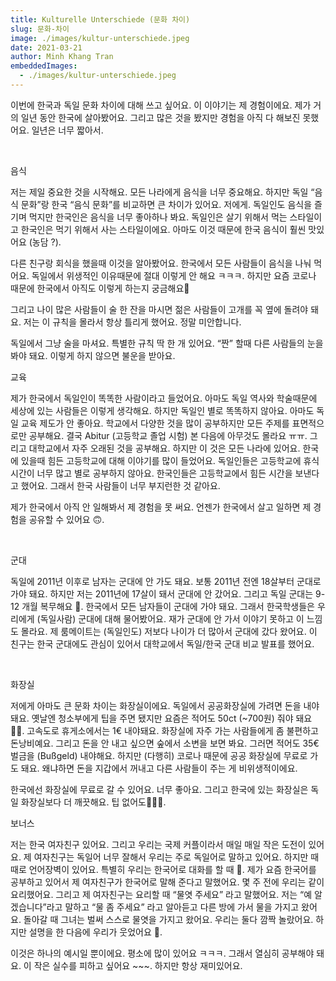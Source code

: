 ```yaml
---
title: Kulturelle Unterschiede (문화 차이)
slug: 문화-차이
image: ./images/kultur-unterschiede.jpeg
date: 2021-03-21
author: Minh Khang Tran
embeddedImages:
  - ./images/kultur-unterschiede.jpeg
---
```



<GatsbyImage
  image={getImage(props.embeddedImages[0])}
  alt={props.embeddedImages[0].name}
/>

이번에 한국과 독일 문화 차이에 대해 쓰고 싶어요. 이 이야기는 제 경험이에요. 제가 거의 일년 동안 한국에 살아봤어요. 그리고 많은 것을 봤지만 경험을 아직 다 해보진 못했어요. 일년은 너무 짧아서.

​

음식

저는 제일 중요한 것을 시작해요. 모든 나라에게 음식을 너무 중요해요. 하지만 독일 “음식 문화”랑 한국 “음식 문화”를 비교하면 큰 차이가 있어요. 저에게. 독일인도 음식을 즐기며 먹지만 한국인은 음식을 너무 좋아하나 봐요. 독일인은 살기 위해서 먹는 스타일이고 한국인은 먹기 위해서 사는 스타일이에요. 아마도 이것 때문에 한국 음식이 훨씬 맛있어요 (농담 ?).

다른 친구랑 회식을 했을때 이것을 알아봤어요. 한국에서 모든 사람들이 음식을 나눠 먹어요. 독일에서 위생적인 이유때문에 절대 이렇게 안 해요 ㅋㅋㅋ. 하지만 요즘 코로나 때문에 한국에서 아직도 이렇게 하는지 궁금해요🤔

그리고 나이 많은 사람들이 술 한 잔을 마시면 젊은 사람들이 고개를 꼭 옆에 돌려야 돼요. 저는 이 규칙을 몰라서 항상 틀리게 했어요. 정말 미안합니다.

독일에서 그냥 술을 마셔요. 특별한 규칙 딱 한 개 있어요. “짠” 할때 다른 사람들의 눈을 봐야 돼요. 이렇게 하지 않으면 불운을 받아요.

교육

제가 한국에서 독일인이 똑똑한 사람이라고 들었어요. 아마도 독일 역사와 학술때문에 세상에 있는 사람들은 이렇게 생각해요. 하지만 독일인 별로 똑똑하지 않아요. 아마도 독일 교육 제도가 안 좋아요. 학교에서 다양한 것을 많이 공부하지만 모든 주제를 표면적으로만 공부해요. 결국 Abitur (고등학교 졸업 시험) 본 다음에 아무것도 몰라요 ㅠㅠ. 그리고 대학교에서 자주 오래된 것을 공부해요. 하지만 이 것은 모든 나라에 있어요. 한국에 있을때 힘든 고등학교에 대해 이야기를 많이 들었어요. 독일인들은 고등학교에 휴식 시간이 너무 많고 별로 공부하지 않아요. 한국인들은 고등학교에서 힘든 시간을 보낸다고 했어요. 그래서 한국 사람들이 너무 부지런한 것 같아요.

제가 한국에서 아직 안 일해봐서 제 경험을 못 써요. 언젠가 한국에서 살고 일하면 제 경험을 공유할 수 있어요 🙃.

​

군대

독일에 2011년 이후로 남자는 군대에 안 가도 돼요. 보통 2011년 전엔 18살부터 군대로 가야 돼요. 하지만 저는 2011년에 17살이 돼서 군대에 안 갔어요. 그리고 독일 군대는 9-12 개월 복무해요 🤔. 한국에서 모든 남자들이 군대에 가야 돼요. 그래서 한국학생들은 우리에게 (독일사람) 군대에 대해 물어봤어요. 재가 군대에 안 가서 이야기 못하고 이 느낌도 몰라요. 제 룸메이트는 (독일인도) 저보다 나이가 더 많아서 군대에 갔다 왔어요. 이 친구는 한국 군대에도 관심이 있어서 대학교에서 독일/한국 군대 비교 발표를 했어요.

​

화장실

저에게 아마도 큰 문화 차이는 화장실이에요. 독일에서 공공화장실에 가려면 돈을 내야 돼요. 옛날엔 청소부에게 팁을 주면 됐지만 요즘은 적어도 50ct (~700원) 줘야 돼요🤦🏻. 고속도로 휴게소에서는 1€ 내야돼요. 화장실에 자주 가는 사람들에게 좀 불편하고 돈낭비예요. 그리고 돈을 안 내고 싶으면 숲에서 소변을 보면 봐요. 그러면 적어도 35€ 벌금을 (Bußgeld) 내야해요. 하지만 (다행히) 코로나 때문에 공공 화장실에 무료로 가도 돼요. 왜냐하면 돈을 지갑에서 꺼내고 다른 사람들이 주는 게 비위생적이에요.

한국에선 화장실에 무료로 갈 수 있어요. 너무 좋아요. 그리고 한국에 있는 화장실은 독일 화장실보다 더 깨끗해요. 팁 없어도💁🏻‍♂️.

보너스

저는 한국 여자친구 있어요. 그리고 우리는 국제 커플이라서 매일 매일 작은 도전이 있어요. 제 여자친구는 독일어 너무 잘해서 우리는 주로 독일어로 말하고 있어요. 하지만 때때로 언어장벽이 있어요. 특별히 우리는 한국어로 대화를 할 때 🥲. 제가 요즘 한국어를 공부하고 있어서 제 여자친구가 한국어로 말해 준다고 말했어요. 몇 주 전에 우리는 같이 요리했어요. 그리고 제 여자친구는 요리할 때 “물엿 주세요” 라고 말했어요. 저는 “예 알겠습니다”라고 말하고 “물 좀 주세요” 라고 알아듣고 다른 방에 가서 물을 가지고 왔어요. 돌아갈 때 그녀는 벌써 스스로 물엿을 가지고 왔어요. 우리는 둘다 깜짝 놀랐어요. 하지만 설명을 한 다음에 우리가 웃었어요 🥲.

이것은 하나의 예시일 뿐이에요. 평소에 많이 있어요 ㅋㅋㅋ. 그래서 열심히 공부해야 돼요. 이 작은 실수를 피하고 싶어요 ~~~. 하지만 항상 재미있어요.
